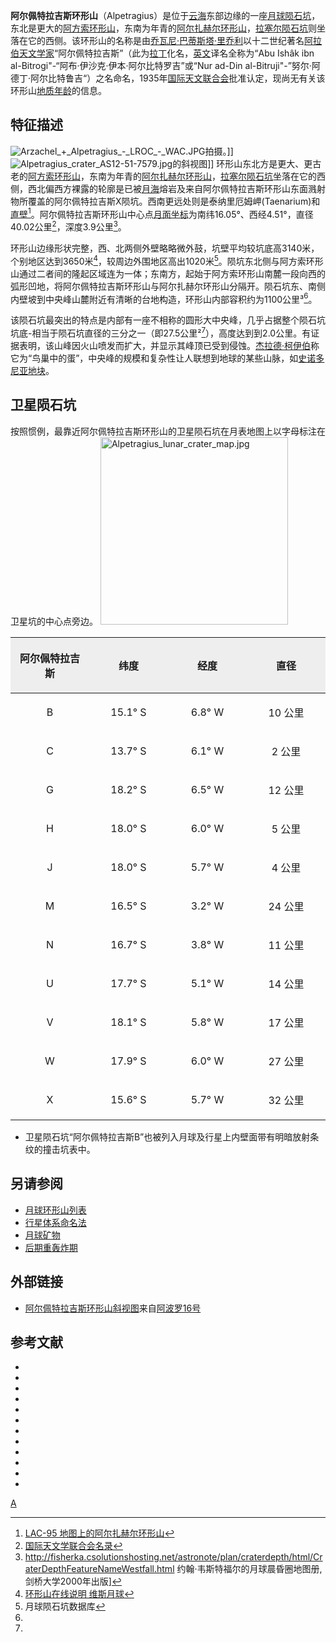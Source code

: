 {{lunar crater data |
 image=Alpetragius crater 4108 h2.jpg|240px|
 caption=[[月球轨道器4号|月球轨道器4号]]拍摄的图像| 
 latitude=16.05|
 N_or_S=S|
 longitude=4.51|
 E_or_W=W|
 diameter=40.02公里|
 depth=3.9 公里|
 colong=5|
 eponym=努尔·阿德丁·阿尔比特鲁吉
}}

'''阿尔佩特拉吉斯环形山'''（Alpetragius）是位于[[雲海_(月球)|云海]]东部边缘的一座[[月球|月球]][[陨石坑|陨石坑]]，东北是更大的[[阿方索环形山|阿方索环形山]]，东南为年青的[[阿尔扎赫尔环形山|阿尔扎赫尔环形山]]，[[拉塞尔陨石坑|拉塞尔陨石坑]]则坐落在它的西侧。该环形山的名称是由[[乔瓦尼·巴蒂斯塔·里乔利|乔瓦尼·巴蒂斯塔·里乔利]]以十二世纪著名[[阿拉伯|阿拉伯]][[天文学家|天文学家]]“阿尔佩特拉吉斯”（此为[[拉丁|拉丁]]化名，[[英文|英文]]译名全称为“Abu Ishâk ibn al-Bitrogi"-“阿布·伊沙克·伊本·阿尔比特罗吉”或“Nur ad-Din al-Bitruji"-”努尔·阿德丁·阿尔比特鲁吉“）之名命名，1935年[[国际天文联合会|国际天文联合会]]批准认定，现尚无有关该环形山[[期_(地质学)|地质年龄]]的信息。

==特征描述==
[[Image:Arzachel_+_Alpetragius_-_LROC_-_WAC.JPG|thumb]]拍摄。]]
[[Image:Alpetragius_crater_AS12-51-7579.jpg|thumb]]的斜视图]]
环形山东北方是更大、更古老的[[阿方索环形山|阿方索环形山]]，东南为年青的[[阿尔扎赫尔环形山|阿尔扎赫尔环形山]]，[[拉塞尔陨石坑|拉塞尔陨石坑]]坐落在它的西侧，西北偏西方裸露的轮廓是已被[[月海|月海]]熔岩及来自阿尔佩特拉吉斯环形山东面溅射物所覆盖的阿尔佩特拉吉斯X陨坑。西南更远处则是泰纳里厄姆岬(Taenarium)和[[直壁|直壁]]<ref>[http://planetarynames.wr.usgs.gov/images/Lunar/lac_95_wac.pdf LAC-95 地图上的阿尔扎赫尔环形山]</ref>。阿尔佩特拉吉斯环形山中心点[[月面坐标|月面坐标]]为南纬16.05°、西经4.51°，直径40.02公里<ref name="IAU">[http://planetarynames.wr.usgs.gov/Feature/202 国际天文学联合会名录]</ref>，深度3.9公里<ref>http://fisherka.csolutionshosting.net/astronote/plan/craterdepth/html/CraterDepthFeatureNameWestfall.html {{Webarchive|url=https://archive.today/20141218234310/http://fisherka.csolutionshosting.net/astronote/plan/craterdepth/html/CraterDepthFeatureNameWestfall.html |date=2014-12-18 }} 约翰·韦斯特福尔的月球晨昏圈地图册, 剑桥大学2000年出版]</ref>。

环形山边缘形状完整，西、北两侧外壁略略微外鼓，坑壁平均较坑底高3140米，个别地区达到3650米<ref name="Wiki">[http://the-moon.wikispaces.com/Alpetragius 环形山在线说明 维斯月球]</ref>，较周边外围地区高出1020米<ref name=LICD>月球陨石坑数据库</ref>。陨坑东北侧与阿方索环形山通过二者间的隆起区域连为一体；东南方，起始于阿方索环形山南麓一段向西的弧形凹地，将阿尔佩特拉吉斯环形山与阿尔扎赫尔环形山分隔开。陨石坑东、南侧内壁坡到中央峰山麓附近有清晰的台地构造，环形山内部容积约为1100公里³<ref name="LICD"/>。

该陨石坑最突出的特点是内部有一座不相称的圆形大中央峰，几乎占据整个陨石坑坑底-相当于陨石坑直径的三分之一（即27.5公里²<ref name="LICD"/>），高度达到到2.0公里。有证据表明，该山峰因火山喷发而扩大，并显示其峰顶已受到侵蚀。[[杰拉德·柯伊伯|杰拉德·柯伊伯]]称它为“鸟巢中的蛋”，中央峰的规模和复杂性让人联想到地球的某些山脉，如[[史诺多尼亚|史诺多尼亚地块]]。
{{clear}}

==卫星陨石坑==
按照惯例，最靠近阿尔佩特拉吉斯环形山的卫星陨石坑在月表地图上以字母标注在卫星坑的中心点旁边。
[[Image:Alpetragius_lunar_crater_map.jpg|300px]]

{| class="wikitable"
!width="25%" style="background:#eeeeee;" |阿尔佩特拉吉斯
!width="25%" style="background:#eeeeee;" |纬度
!width="25%" style="background:#eeeeee;" |经度
!width="25%" style="background:#eeeeee;" |直径
|-
|align="center"|B
|align="center"|15.1° S
|align="center"|6.8° W
|align="center"|10 公里
|-
|align="center"|C
|align="center"|13.7° S
|align="center"|6.1° W
|align="center"|2 公里
|-
|align="center"|G
|align="center"|18.2° S
|align="center"|6.5° W
|align="center"|12 公里
|-
|align="center"|H
|align="center"|18.0° S
|align="center"|6.0° W
|align="center"|5 公里
|-
|align="center"|J
|align="center"|18.0° S
|align="center"|5.7° W
|align="center"|4 公里
|-
|align="center"|M
|align="center"|16.5° S
|align="center"|3.2° W
|align="center"|24 公里
|-
|align="center"|N
|align="center"|16.7° S
|align="center"|3.8° W
|align="center"|11 公里
|-
|align="center"|U
|align="center"|17.7° S
|align="center"|5.1° W
|align="center"|14 公里
|-
|align="center"|V
|align="center"|18.1° S
|align="center"|5.8° W
|align="center"|17 公里
|-
|align="center"|W
|align="center"|17.9° S
|align="center"|6.0° W
|align="center"|27 公里
|-
|align="center"|X
|align="center"|15.6° S
|align="center"|5.7° W
|align="center"|32 公里
|}
{{clear}}
* 卫星陨石坑“阿尔佩特拉吉斯B”也被列入月球及行星上内壁面带有明暗放射条纹的撞击坑表中。

==另请参阅==
*[[月球环形山列表|月球环形山列表]]
*[[行星体系命名法|行星体系命名法]]
*[[月岩|月球矿物]]
*[[后期重轰炸期|后期重轰炸期]]

==外部链接==
* [http://www.lpi.usra.edu/resources/apollo/frame/?AS16-119-19056 阿尔佩特拉吉斯环形山斜视图]来自[[阿波罗16号|阿波罗16号]]

==参考文献==
{{Reflist}}
{{refbegin}}
* {{cite book
  | last1 = Andersson
  | first1 = L. E.
  | last2 = Whitaker
  | first2 = E. A.
  | authorlink2 = Ewen Whitaker
  | date = 1982
  | title = [[NASA|NASA]] Catalogue of Lunar Nomenclature
  | publisher = NASA RP-1097
  | ref = harv
  }}
* {{cite web
  | last = Blue
  | first = Jennifer
  | date = July 25, 2007
  | title = Gazetteer of Planetary Nomenclature
  | publisher = [[United_States_Geological_Survey|USGS]]
  | url = http://planetarynames.wr.usgs.gov/
  | accessdate = 2007-08-05
  | ref = harv
  | archive-date = 2019-12-05
  | archive-url = https://web.archive.org/web/20191205162958/https://planetarynames.wr.usgs.gov/
  | dead-url = no
  }}
* {{cite book
  | last1 = Bussey
  | first1 = B.
  | authorlink1 = Ben Bussey
  | last2 = Spudis
  | first2 = P.
  | authorlink2 = Paul Spudis
  | date = 2004
  | title = The Clementine Atlas of the Moon
  | publisher = Cambridge University Press
  | location = New York
  | isbn = 978-0-521-81528-4
  | ref = harv
  }}
* {{cite book
  | last1 = Cocks
  | first1 = Elijah E.
  | last2 = Cocks
  | first2 = Josiah C.
  | date = 1995
  | title = Who's Who on the Moon: A Biographical Dictionary of Lunar Nomenclature
  | url = https://archive.org/details/isbn_9780936389271
  | publisher = Tudor Publishers
  | isbn = 978-0-936389-27-1
  | ref = harv
  }}
* {{cite web
  | last = McDowell
  | first = Jonathan
  | date = July 15, 2007
  | url = http://host.planet4589.org/astro/lunar/
  | title = Lunar Nomenclature
  | publisher = Jonathan's Space Report
  | accessdate = 2007-10-24
  | ref = harv
  | archive-date = 2019-06-21
  | archive-url = https://web.archive.org/web/20190621012337/http://host.planet4589.org/astro/lunar/
  | dead-url = no
  }}
* {{cite journal| last1 = Menzel| first1 = D. H.| last2 = Minnaert| first2 = M.| last3 = Levin| first3 = B.| last4 = Dollfus| first4 = A.| last5 = Bell| first5 = B.| title = Report on Lunar Nomenclature by the Working Group of Commission 17 of the IAU| doi = 10.1007/BF00171763| journal = Space Science Reviews| volume = 12| issue = 2| pages = 136–186| year = 1971| pmid = | pmc =| bibcode = 1971SSRv...12..136M| ref = harv}}
* {{cite book
  | first = Patrick
  | last = Moore
  | authorlink = Patrick Moore
  | date = 2001
  | title = On the Moon
  | url = https://archive.org/details/patrickmooreonmo00patr
  | publisher = Sterling Publishing Co
  | isbn = 978-0-304-35469-6
  | ref = harv
  }}
* {{cite book
  | first = Fred W.
  | last = Price
  | date = 1988
  | title = The Moon Observer's Handbook
  | publisher = Cambridge University Press
  | isbn = 978-0-521-33500-3
  | ref = harv
  }}
* {{cite book
  | last = Rükl
  | first = Antonín
  | authorlink = Antonín Rükl
  | date = 1990
  | title = Atlas of the Moon
  | publisher = Kalmbach Books
  | isbn = 978-0-913135-17-4
  | ref = harv
  }}
* {{cite book
  | last = Webb
  | first = Rev. T. W.
  | authorlink = Thomas William Webb
  | date = 1962
  | title = Celestial Objects for Common Telescopes
  | url = https://archive.org/details/celestialobjects00webb
  | edition = 6th revised
  | publisher = Dover
  | isbn = 978-0-486-20917-3
  | ref = harv
  }}
* {{cite book
  | first = Ewen A.
  | last = Whitaker
  | authorlink = Ewen Whitaker
  | date = 1999
  | title = Mapping and Naming the Moon
  | publisher = Cambridge University Press
  | isbn = 978-0-521-62248-6
  | ref = harv
  }}
* {{cite book
  | first = Peter T.
  | last = Wlasuk
  | date = 2000
  | title = Observing the Moon
  | publisher = Springer
  | isbn = 978-1-85233-193-1
  | ref = harv
 }}
{{refend}}

[[Category:月球环形山|A]]

{{月球环形山 (A-B)}}